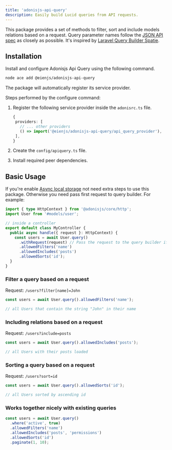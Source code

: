 ```yaml
---
title: 'adonisjs-api-query'
description: Easily build Lucid queries from API requests.
---
```



This package provides a set of methods to filter, sort and include models relations based on a
request. Query parameter names follow the [JSON API spec](https://jsonapi.org) as closely as
possible. It's inspired by
[Laravel Query Builder Spatie](https://spatie.be/docs/laravel-query-builder/v6/introduction).

## Installation

Install and configure Adonisjs Api Query using the following command.

```sh
node ace add @eienjs/adonisjs-api-query
```

The package will automatically register its service provider.

<Aside>

Steps performed by the configure command:

<Steps>

1. Register the following service provider inside the `adonisrc.ts` file.

   ```ts
   {
    providers: [
      // ... other providers
      () => import('@eienjs/adonisjs-api-query/api_query_provider'),
    ],
   }
   ```

2. Create the `config/apiquery.ts` file.

3. Install required peer dependencies.

</Steps>

</Aside>

## Basic Usage

If you're enable
[Async local storage](https://docs.adonisjs.com/guides/concepts/async-local-storage) not need extra
steps to use this package. Otherwise you need pass first request to query builder. For example:

```ts
import { type HttpContext } from '@adonisjs/core/http';
import User from '#models/user';

// inside a controller
export default class MyController {
  public async handle({ request }: HttpContext) {
    const users = await User.query()
      .withRequest(request) // Pass the request to the query builder if async local storage is not enabled
      .allowedFilters('name')
      .allowedIncludes('posts')
      .allowedSorts('id');
  }
}
```

### Filter a query based on a request

Request: `/users?filter[name]=John`

```ts
const users = await User.query().allowedFilters('name');

// all Users that contain the string "John" in their name
```

### Including relations based on a request

Request: `/users?include=posts`

```ts
const users = await User.query().allowedIncludes('posts');

// all Users with their posts loaded
```

### Sorting a query based on a request

Request: `/users?sort=id`

```ts
const users = await User.query().allowedSorts('id');

// all Users sorted by ascending id
```

### Works together nicely with existing queries

```ts
const users = await User.query()
  .where('active', true)
  .allowedFilters('name')
  .allowedIncludes('posts', 'permissions')
  .allowedSorts('id')
  .paginate(1, 10);
```

